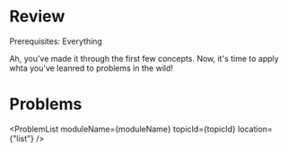 



<Sidebar moduleName={moduleName} /> 


# Review

Prerequisites: Everything

Ah, you've made it through the first few concepts. Now, it's time to apply whta you've leanred to problems 
in the wild!

# Problems

<ProblemList  moduleName={moduleName} topicId={topicId} location={"list"} /> 

<TopicProgress moduleName={moduleName} topicId={topicId} />
